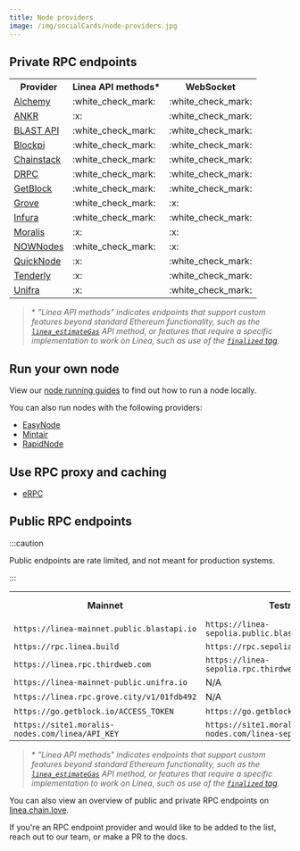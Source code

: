 ```yaml
---
title: Node providers
image: /img/socialCards/node-providers.jpg
---
```


## Private RPC endpoints

<table>
  <tr>
    <th>Provider</th>
    <th>Linea API methods*</th>
    <th>WebSocket</th>
  </tr>
  <tr>
    <td><a href="https://alchemy.com/">Alchemy</a></td>
    <td>:white_check_mark:</td>
    <td>:white_check_mark:</td>
  </tr>
  <tr>
    <td><a href="https://ankr.com/rpc/">ANKR</a></td>
    <td>:x:</td>
    <td>:white_check_mark:</td>
  </tr>
  <tr>
    <td><a href="https://blastapi.io/">BLAST API</a></td>
    <td>:white_check_mark:</td>
    <td>:white_check_mark:</td>
  </tr>
  <tr>
    <td><a href="https://blockpi.io/">Blockpi</a></td>
    <td>:white_check_mark:</td>
    <td>:white_check_mark:</td>
  </tr>
  <tr>
    <td><a href="https://chainstack.com/">Chainstack</a></td>
    <td>:white_check_mark:</td>
    <td>:white_check_mark:</td>
  </tr>
  <tr>
    <td><a href="https://drpc.org/">DRPC</a></td>
    <td>:white_check_mark:</td>
    <td>:white_check_mark:</td>
  </tr>
  <tr>
    <td><a href="https://getblock.io/">GetBlock</a></td>
    <td>:white_check_mark:</td>
    <td>:white_check_mark:</td>
  </tr>
  <tr>
    <td><a href="https://grove.city/">Grove</a></td>
    <td>:white_check_mark:</td>
    <td>:x:</td>
  </tr>
  <tr>
    <td><a href="https://infura.io/">Infura</a></td>
    <td>:white_check_mark:</td>
    <td>:white_check_mark:</td>
  </tr>
  <tr>
    <td><a href="https://moralis.io/nodes/">Moralis</a></td>
    <td>:x:</td>
    <td>:x:</td>
  </tr>
  <tr>
    <td><a href="https://nownodes.io/nodes">NOWNodes</a></td>
    <td>:white_check_mark:</td>
    <td>:x:</td>
  </tr>
  <tr>
    <td><a href="https://quicknode.com">QuickNode</a></td>
    <td>:x:</td>
    <td>:white_check_mark:</td>
  </tr>
  <tr>
    <td><a href="https://tenderly.co/?mtm_campaign=ext-docs&mtm_kwd=linea">Tenderly</a></td>
    <td>:x:</td>
    <td>:white_check_mark:</td>
  </tr>
  <tr>
    <td><a href="https://unifra.io/">Unifra</a></td>
    <td>:x:</td>
    <td>:white_check_mark:</td>
  </tr>
</table>

> \* _"Linea API methods" indicates endpoints that support custom features beyond standard
> Ethereum functionality, such as the [`linea_estimateGas`](../../../api/reference/linea-estimategas.mdx) 
> API method, or features that require a specific implementation to work on Linea, such as use of
> the [`finalized` tag](../../how-to/finalized-block.mdx)._

## Run your own node

View our [node running guides](../../how-to/run-a-node/index.mdx) to find out how to run a node locally. 

You can also run nodes with the following providers:
- [EasyNode](https://app.easy-node.xyz/)
- [Mintair](https://mintair.xyz/)
- [RapidNode](https://rapidnode.xyz)

## Use RPC proxy and caching

- [eRPC](./erpc.mdx)

## Public RPC endpoints

:::caution

Public endpoints are rate limited, and not meant for production systems.

:::

<table>
  <tr>
    <th>Mainnet</th>
    <th>Testnet</th>
    <th>Linea API methods*</th>
    <th>Websocket</th>
  </tr>
  <tr>
    <td>
      <code>https://linea-mainnet.public.blastapi.io</code>
    </td>
    <td>
      <code>https://linea-sepolia.public.blastapi.io</code>
    </td>
    <td>:white_check_mark:</td>
    <td>:white_check_mark:</td>
  </tr>
  <tr>
    <td>
      <code>https://rpc.linea.build</code>
    </td>
    <td>
      <code>https://rpc.sepolia.linea.build</code>
    </td>
    <td>:white_check_mark:</td>
    <td>:x:</td>
  </tr>
  <tr>
    <td>
      <code>https://linea.rpc.thirdweb.com</code>
    </td>
    <td>
      <code>https://linea-sepolia.rpc.thirdweb.com</code>
    </td>
    <td>:x:</td>
    <td>:x:</td>
  </tr>
  <tr>
    <td>
      <code>https://linea-mainnet-public.unifra.io</code>
    </td>
    <td>N/A</td>
    <td>:x:</td>
    <td>:x:</td>
  </tr>
  <tr>
    <td>
      <code>https://linea.rpc.grove.city/v1/01fdb492</code>
    </td>
    <td>N/A</td>
    <td>:white_check_mark:</td>
    <td>:x:</td>
  </tr>
  <tr>
    <td>
      <code>https://go.getblock.io/ACCESS_TOKEN</code>
    </td>
    <td>
      <code>https://go.getblock.io/ACCESS_TOKEN</code>
    </td>
    <td>:x:</td>
    <td>:white_check_mark:</td>
  </tr>
  <tr>
    <td>
      <code>https://site1.moralis-nodes.com/linea/API_KEY</code>
    </td>
    <td>
      <code>https://site1.moralis-nodes.com/linea-sepolia/API_KEY</code>
    </td>
    <td>:x:</td>
    <td>:x:</td>
  </tr>
</table>

> \* _"Linea API methods" indicates endpoints that support custom features beyond standard
> Ethereum functionality, such as the [`linea_estimateGas`](../../../api/reference/linea-estimategas.mdx) 
> API method, or features that require a specific implementation to work on Linea, such as use of
> the [`finalized` tag](../../how-to/finalized-block.mdx)._

You can also view an overview of public and private RPC endpoints on [linea.chain.love](https://linea.chain.love/).

If you're an RPC endpoint provider and would like to be added to the list, reach
out to our team, or make a PR to the docs.
